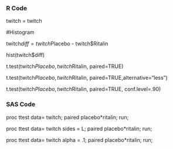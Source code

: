 ### R Code

twitch = twitch

#Histogram

twitch$diff = twitch$Placebo - twitch$Ritalin

hist(twitch$diff)

t.test(twitch$Placebo,twitch$Ritalin, paired=TRUE)

t.test(twitch$Placebo,twitch$Ritalin, paired=TRUE,alternative="less")

t.test(twitch$Placebo,twitch$Ritalin, paired=TRUE, conf.level=.90)


### SAS Code

proc ttest data= twitch;
paired placebo*ritalin;
run;

proc ttest data= twitch sides = L;
paired placebo*ritalin;
run;

proc ttest data= twitch alpha = .1;
paired placebo*ritalin;
run;
